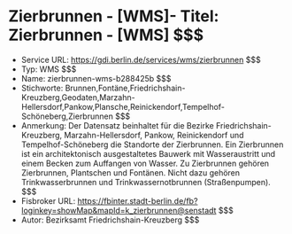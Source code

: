# Zierbrunnen - [WMS]- Titel: Zierbrunnen - [WMS] $$$
- Service URL: https://gdi.berlin.de/services/wms/zierbrunnen $$$
- Typ: WMS $$$
- Name: zierbrunnen-wms-b288425b $$$
- Stichworte: Brunnen,Fontäne,Friedrichshain-Kreuzberg,Geodaten,Marzahn-Hellersdorf,Pankow,Plansche,Reinickendorf,Tempelhof-Schöneberg,Zierbrunnen $$$
- Anmerkung: Der Datensatz beinhaltet für die Bezirke Friedrichshain-Kreuzberg, Marzahn-Hellersdorf, Pankow, Reinickendorf und Tempelhof-Schöneberg die Standorte der Zierbrunnen. Ein Zierbrunnen ist ein architektonisch ausgestaltetes Bauwerk mit Wasseraustritt und einem Becken zum Auffangen von Wasser. Zu Zierbrunnen gehören Zierbrunnen, Plantschen und Fontänen. Nicht dazu gehören Trinkwasserbrunnen und Trinkwassernotbrunnen (Straßenpumpen). $$$
- Fisbroker URL: https://fbinter.stadt-berlin.de/fb?loginkey=showMap&mapId=k_zierbrunnen@senstadt $$$
- Autor: Bezirksamt Friedrichshain-Kreuzberg $$$
